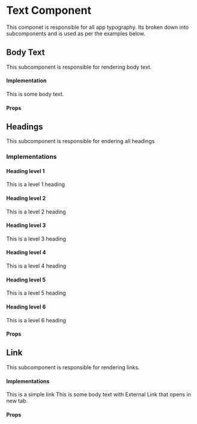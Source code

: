 

<Meta title="Core|Atoms/Text" />

# Text Component

This componet is responsible for all app typography. Its broken down into subcomponents
and is used as per the examples below.

## Body Text

This subcomponent is responsible for rendering body text.

#### Implementation

<Preview>
  <Story name="body text">
    <Text.Body>This is some body text.</Text.Body>
  </Story>
</Preview>

#### Props

<Props of={Text.Body} />

## Headings

This subcomponent is responsible for endering all headings

### Implementations

#### Heading level 1

<Preview>
  <Story name="level 1 heading">
    <Text.Heading level="1">This is a level 1 heading</Text.Heading>
  </Story>
</Preview>

#### Heading level 2

<Preview>
  <Story name="level 2 heading">
    <Text.Heading level="2">This is a level 2 heading</Text.Heading>
  </Story>
</Preview>

#### Heading level 3

<Preview>
  <Story name="level 3 heading">
    <Text.Heading level="3">This is a level 3 heading</Text.Heading>
  </Story>
</Preview>

#### Heading level 4

<Preview>
  <Story name="level 4 heading">
    <Text.Heading level="4">This is a level 4 heading</Text.Heading>
  </Story>
</Preview>

#### Heading level 5

<Preview>
  <Story name="level 5 heading">
    <Text.Heading level="5">This is a level 5 heading</Text.Heading>
  </Story>
</Preview>

#### Heading level 6

<Preview>
  <Story name="level 6 heading">
    <Text.Heading level="6">This is a level 6 heading</Text.Heading>
  </Story>
</Preview>

#### Props

<Props of={Text.Heading} />

## Link

This subcomponent is responsible for rendering links.

#### Implementations

<Preview>
  <Story name="link">
    <Text.Link href="/">This is a simple link</Text.Link>
  </Story>
  <Story name="inline link">
    <Text.Body>
      This is some body text with
      <Text.Link href="https://www.google.com" target="_blank">
        External Link
      </Text.Link>
      that opens in new tab.
    </Text.Body>
  </Story>
</Preview>

#### Props

<Props of={Text.Link} />
